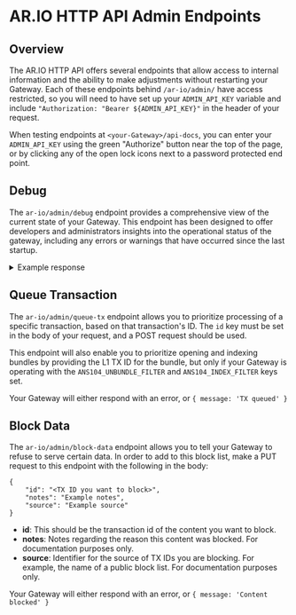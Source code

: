 


# AR.IO HTTP API Admin Endpoints

## Overview

The AR.IO HTTP API offers several endpoints that allow access to internal information and the ability to make adjustments without restarting your Gateway. Each of these endpoints behind `/ar-io/admin/` have access restricted, so you will need to have set up your `ADMIN_API_KEY` variable and include `"Authorization: "Bearer ${ADMIN_API_KEY}"` in the header of your request.

When testing endpoints at `<your-Gateway>/api-docs`, you can enter your `ADMIN_API_KEY` using the green "Authorize" button near the top of the page, or by clicking any of the open lock icons next to a password protected end point.

## Debug

The `ar-io/admin/debug` endpoint provides a comprehensive view of the current state of your Gateway. This endpoint has been designed to offer developers and administrators insights into the operational status of the gateway, including any errors or warnings that have occurred since the last startup.

<details>
<summary>Example response</summary>

```
{
  db: {
    counts: {
      wallets: 137,
      tagNames: 61,
      tagValues: 892,
      stableTxs: 0,
      stableBlocks: 0,
      stableBlockTxs: 0,
      missingStableBlocks: 0,
      missingStableTxs: 0,
      missingTxs: 0,
      newBlocks: 32,
      newTxs: 4436,
      bundleCount: 159,
      bundleDataItems: 0,
      matcheDataItems: 0,
      dataItems: 0,
      nestedDataItems: null
    },
    heights: { minStable: -1, maxStable: -1, minNew: 1000000, maxNew: 1000031 },
    timestamps: {
      now: 1692230403,
      maxBundleQueuedAt: -1,
      maxBundleSkippedAt: 1692230390,
      maxBundleUnbundledAt: -1,
      maxBundleFullyIndexedAt: -1,
      maxNewDataItemIndexedAt: -1,
      maxStableDataItemIndexedAt: -1
    },
    errors: [],
    warnings: []
  }
}
```
</details>

## Queue Transaction

The `ar-io/admin/queue-tx` endpoint allows you to prioritize processing of a specific transaction, based on that transaction's ID. The `id` key must be set in the body of your request, and a POST request should be used.

This endpoint will also enable you to prioritize opening and indexing bundles by providing the L1 TX ID for the bundle, but only if your Gateway is operating with the `ANS104_UNBUNDLE_FILTER` and `ANS104_INDEX_FILTER` keys set. 

Your Gateway will either respond with an error, or `{ message: 'TX queued' }`

## Block Data

The `ar-io/admin/block-data` endpoint allows you to tell your Gateway to refuse to serve certain data. In order to add to this block list, make a PUT request to this endpoint with the following in the body:

```
{
    "id": "<TX ID you want to block>",
    "notes": "Example notes",
    "source": "Example source"
}
```

- **id**: This should be the transaction id of the content you want to block.
- **notes**: Notes regarding the reason this content was blocked. For documentation purposes only.
- **source**: Identifier for the source of TX IDs you are blocking. For example, the name of a public block list. For documentation purposes only.

Your Gateway will either respond with an error, or `{ message: 'Content blocked' }`